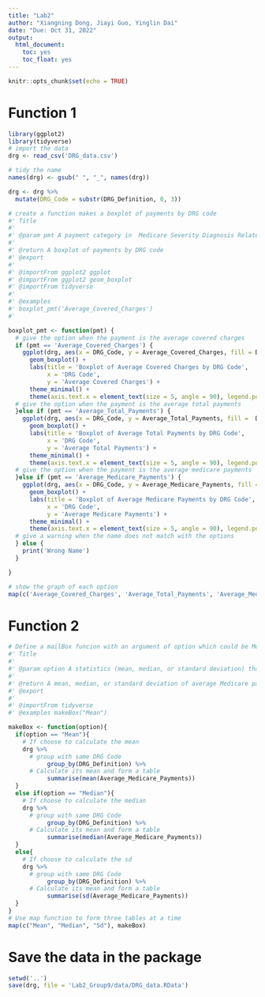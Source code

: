 ```yaml
---
title: "Lab2"
author: "Xiangning Dong, Jiayi Guo, Yinglin Dai"
date: "Due: Oct 31, 2022"
output: 
  html_document:
    toc: yes
    toc_float: yes
---
```


```r
knitr::opts_chunk$set(echo = TRUE)
```

# Function 1

```r
library(ggplot2)
library(tidyverse)
# import the data
drg <- read_csv('DRG_data.csv')

# tidy the name
names(drg) <- gsub(" ", "_", names(drg))

drg <- drg %>%
  mutate(DRG_Code = substr(DRG_Definition, 0, 3))

# create a function makes a boxplot of payments by DRG code
#' Title
#'
#' @param pmt A payment category in  Medicare Severity Diagnosis Related Group data (DRG data)
#'
#' @return A boxplot of payments by DRG code
#' @export
#' 
#' @importFrom ggplot2 ggplot
#' @importFrom ggplot2 geom_boxplot
#' @importFrom tidyverse
#' 
#' @examples
#' boxplot_pmt('Average_Covered_Charges')
#'

boxplot_pmt <- function(pmt) {
  # give the option when the payment is the average covered charges
  if (pmt == 'Average_Covered_Charges') {
    ggplot(drg, aes(x = DRG_Code, y = Average_Covered_Charges, fill = DRG_Code)) +
      geom_boxplot() +
      labs(title = 'Boxplot of Average Covered Charges by DRG Code',
           x = 'DRG Code',
           y = 'Average Covered Charges') +
      theme_minimal() +
      theme(axis.text.x = element_text(size = 5, angle = 90), legend.position = "none")
  # give the option when the payment is the average total payments
  }else if (pmt == 'Average_Total_Payments') {
    ggplot(drg, aes(x = DRG_Code, y = Average_Total_Payments, fill =  DRG_Code)) +
      geom_boxplot() +
      labs(title = 'Boxplot of Average Total Payments by DRG Code',
           x = 'DRG Code',
           y = 'Average Total Payments') +
      theme_minimal() +
      theme(axis.text.x = element_text(size = 5, angle = 90), legend.position = "none")
  # give the option when the payment is the average medicare payments
  }else if (pmt == 'Average_Medicare_Payments') {
    ggplot(drg, aes(x = DRG_Code, y = Average_Medicare_Payments, fill = DRG_Code)) +
      geom_boxplot() +
      labs(title = 'Boxplot of Average Medicare Payments by DRG Code',
           x = 'DRG Code',
           y = 'Average Medicare Payments') +
      theme_minimal() +
      theme(axis.text.x = element_text(size = 5, angle = 90), legend.position = "none")
  # give a warning when the name does not match with the options
  } else {
    print('Wrong Name')
  }

}

# show the graph of each option
map(c('Average_Covered_Charges', 'Average_Total_Payments', 'Average_Medicare_Payments'), boxplot_pmt)


```

 
# Function 2

```r
# Define a mailBox funcion with an argument of option which could be Mean, Median or sd.
#' Title
#'
#' @param option A statistics (mean, median, or standard deviation) that is required to be calculated  
#'
#' @return A mean, median, or standard deviation of average Medicare payments
#' @export
#'
#' @importFrom tidyverse
#' @examples makeBox("Mean")

makeBox <- function(option){
  if(option == "Mean"){
    # If choose to calculate the mean
    drg %>%
      # group with same DRG Code
           group_by(DRG_Definition) %>%
      # Calculate its mean and form a table
           summarise(mean(Average_Medicare_Payments))
  }
  else if(option == "Median"){
    # If choose to calculate the median
    drg %>%
      # group with same DRG Code
           group_by(DRG_Definition) %>%
      # Calculate its mean and form a table
           summarise(median(Average_Medicare_Payments))
  }
  else{
    # If choose to calculate the sd
    drg %>%
      # group with same DRG Code
           group_by(DRG_Definition) %>%
      # Calculate its mean and form a table
           summarise(sd(Average_Medicare_Payments))
  }
}
# Use map function to form three tables at a time
map(c("Mean", "Median", "Sd"), makeBox)
```

# Save the data in the package

```r
setwd('..')
save(drg, file = 'Lab2_Group9/data/DRG_data.RData')

```








